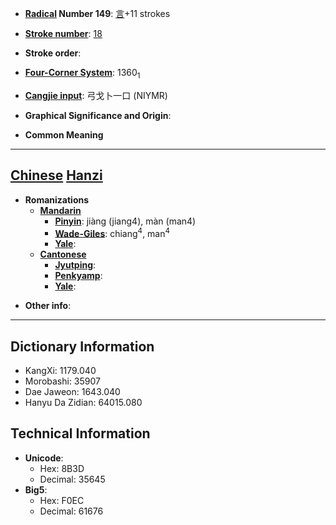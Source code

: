 * '''[[Wiktionary:Chinese radical index| Radical]] Number 149''': [[Wiktionary:Chinese radical index 言|言]]+11 strokes

* '''[[Wiktionary:Chinese total strokes index|Stroke number]]''': [[Wiktionary:Chinese total strokes index 18|18]]

* '''Stroke order''': 

* '''[[Wiktionary:Chinese four corner index|Four-Corner System]]''': 1360<sub>1</sub>

* '''[[Wiktionary:Chinese Cangjie index|Cangjie input]]''': 弓戈卜一口 (NIYMR)

* '''Graphical Significance and Origin''': 

* '''Common Meaning'''

----

== [[Chinese]] [[Hanzi]] ==

* '''Romanizations'''
** '''[[Mandarin]]'''
*** '''[[Pinyin]]''': jiàng (jiang4), màn (man4)
*** '''[[Wade-Giles]]''': chiang<sup>4</sup>, man<sup>4</sup>
*** '''[[Yale]]''': 
** '''[[Cantonese]]'''
*** '''[[Jyutping]]''':
*** '''[[Penkyamp]]''': 
*** '''[[Yale]]''': 

* '''Other info''': 

----

== Dictionary Information ==

* KangXi: 1179.040
* Morobashi: 35907
* Dae Jaweon: 1643.040
* Hanyu Da Zidian: 64015.080

== Technical Information ==

* '''Unicode''':
** Hex: 8B3D
** Decimal: 35645
* '''Big5''':
** Hex: F0EC
** Decimal: 61676
